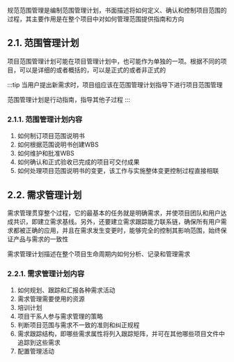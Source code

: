 规范范围管理是编制范围管理计划，书面描述将如何定义、确认和控制项目范围的过程，<Highlight>其主要作用是在整个项目中对如何管理范围提供指南和方向</Highlight>

## 2.1. 范围管理计划
项目范围管理计划可能在项目管理计划中，也可能作为单独的一项。根据不同的项目，可以是详细的或者概括的，可以是正式的或者非正式的

:::tip
当用户提出新需求时，项目组应该在范围管理计划指导下进行项目范围管理

范围管理计划是行动指南，指导其他子过程
:::

### 2.1.1. 范围管理计划内容
1. 如何制订项目范围说明书
2. 如何根据范围说明书创建WBS
3. 如何维护和批准WBS
4. 如何确认和正式验收已完成的项目可交付成果
5. 如何处理项目范围说明书的变更，该工作与实施整体变更控制过程直接相联

## 2.2. 需求管理计划
需求管理贯穿整个过程，它的最基本的任务就是明确需求，并使项目团队和用户达成共识，即建立需求基线。另外，还要建立需求跟踪能力联系链，确保所有用户需求都被正确的应用，并且在需求发生变更时，能够完全的控制其影响范围，始终保证产品与需求的一致性

<Highlight>需求管理计划描述在整个项目生命周期内如何分析、记录和管理需求</Highlight>

### 2.2.1. 需求管理计划内容
1. 如何规划、跟踪和汇报各种需求活动
2. 需求管理需要使用的资源
3. 培训计划
4. 项目干系人参与需求管理的策略
5. 判断项目范围与需求不一致的准则和纠正规程
6. 需求跟踪结构，即哪些需求属性将列入跟踪矩阵，并可在其他哪些项目文件中追踪到这些需求
7. 配置管理活动
